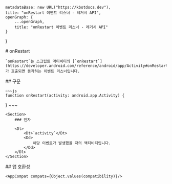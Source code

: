 
    metadataBase: new URL("https://kbotdocs.dev"),
    title: "onRestart 이벤트 리스너 - 레거시 API",
    openGraph: {
        ...openGraph,
        title: "onRestart 이벤트 리스너 - 레거시 API"
    }
}

<Section>
    # onRestart

    `onRestart`는 스크립트 액티비티의 [`onRestart`](https://developer.android.com/reference/android/app/Activity#onRestart())가 호출되면 동작하는 이벤트 리스너입니다.
</Section>
<Section>
    ## 구문

    ~~~js
    function onRestart(activity: android.app.Activity) {

}
    ~~~

    <Section>
        ### 인자

        <Dl>
            <Dt>`activity`</Dt>
            <Dd>
                해당 이벤트가 발생했을 때의 액티비티입니다.
            </Dd>
        </Dl>
    </Section>
</Section>
<Section>
    ## 앱 호환성

    <AppCompat compats={Object.values(compatibility)}/>
</Section>